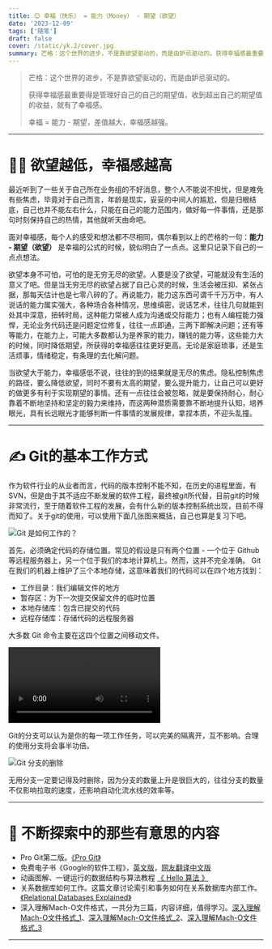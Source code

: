 ```yaml
---
title: 😌 幸福（快乐） = 能力（Money） - 期望（欲望）
date: '2023-12-09'
tags: ['随笔']
draft: false
cover: /static/yk.2/cover.jpg
summary: 芒格：这个世界的进步，不是靠欲望驱动的，而是由妒忌驱动的。获得幸福感最重要得是管理好自己的自己的期望值，收到超出自己的期望值的收益，就有了幸福感。...
---
```


> 芒格：这个世界的进步，不是靠欲望驱动的，而是由妒忌驱动的。
>
> 获得幸福感最重要得是管理好自己的自己的期望值，收到超出自己的期望值的收益，就有了幸福感。
>
> 幸福 = 能力 - 期望，差值越大，幸福感越强。
 
----

# 👨‍💻‍ 欲望越低，幸福感越高

 最近听到了一些关于自己所在业务组的不好消息，整个人不能说不担忧，但是难免有些焦虑，毕竟对于自己而言，年龄是现实，妥妥的中间人的尴尬，但是归根结底，自己也并不能左右什么，只能在自己的能力范围内，做好每一件事情，还是那句时刻保持自己的热情，其他就听天由命吧。

 面对幸福感，每个人的感受和想法都不尽相同，偶尔看到以上的芒格的一句：**能力 - 期望（欲望）** 是幸福的公式的时候，貌似明白了一点点。这里只记录下自己的一点点想法。

 欲望本身不可怕，可怕的是无穷无尽的欲望。人要是没了欲望，可能就没有生活的意义了吧。但是当无穷无尽的欲望占据了自己心灵的时候，生活会被压抑、紧张占据，那每天估计也是七零八碎的了。再说能力，能力这东西可谓千千万万中，有人说话的能力属实强大，各种场合各种情况，思维缜密，说话艺术，往往几句就能到处其中深意，扭转时局，这种能力常被人成为沟通或交际能力；也有人编程能力强悍，无论业务代码还是问题定位修复，往往一点即通，三两下即解决问题；还有等等能力，在能力上，可能大多数都认为是养家的能力，赚钱的能力等，这些能力大的时候，同时降低期望，所获得的幸福感往往更好更高。无论是家庭琐事，还是生活烦事，情绪稳定，有条理的去化解问题。

 当欲望大于能力，幸福感低不说，往往的到的结果就是无尽的焦虑。隐私控制焦虑的路径，要么降低欲望，同时不要有太高的期望，要么提升能力，让自己可以更好的做更多有利于实现期望的事情。还有一点往往会被忽略，就是要保持耐心，耐心靠着不断地坚持和坚定的毅力来维持，而这两种潜质需要靠不断地提升认知，培养眼光，具有长远眼光才能够判断一件事情的发展规律，拿捏本质，不迎头乱撞。

----

# ✍️ Git的基本工作方式

作为软件行业的从业者而言，代码的版本控制不能不知，在历史的进程里面，有SVN，但是由于其不适应不断发展的软件工程，最终被git所代替，目前git的时候非常流行，至于随着软件工程的发展，会有什么新的版本控制系统出现，目前不得而知了。关于git的使用，可以使用下面几张图来概括，自己也算是复习下吧。

![](/static/yk.2/git_1.png "Git 是如何工作的？") 

首先，必须确定代码的存储位置。常见的假设是只有两个位置 - 一个位于 Github 等远程服务器上，另一个位于我们的本地计算机上。然而，这并不完全准确。 Git 在我们的机器上维护了三个本地存储，这意味着我们的代码可以在四个地方找到：

- 工作目录：我们编辑文件的地方
- 暂存区：为下一次提交保留文件的临时位置
- 本地存储库：包含已提交的代码
- 远程存储库：存储代码的远程服务器

大多数 Git 命令主要在这四个位置之间移动文件。

<video class="video-container" src="/static/yk.2/git_2.mp4" controls="controls"></video>

Git的分支可以认为是你的每一项工作任务，可以完美的隔离开，互不影响。合理的使用分支将会事半功倍。

![](/static/yk.2/git_3.jpeg "Git 分支的删除") 

无用分支一定要记得及时删除，因为分支的数量上升是很巨大的，往往分支的数量不仅影响拉取的速度，还影响自动化流水线的效率等。

----

# 💁 不断探索中的那些有意思的内容

* Pro Git第二版。[《Pro Git》](https://www.progit.cn/)
* 免费电子书《Google的软件工程》，[英文版](https://abseil.io/resources/swe-book/html/toc.html)，[网友翻译中文版](https://qiangmzsx.github.io/Software-Engineering-at-Google/#/)
* 动画图解、一键运行的数据结构与算法教程 [《 Hello 算法 》](https://www.hello-algo.com/)
* 关系数据库如何工作。这篇文章讨论索引和事务如何在关系数据库内部工作。[《Relational Databases Explained》](https://architecturenotes.co/things-you-should-know-about-databases/)
* 深入理解Mach-O文件格式，一共分为三篇，内容详细，值得学习。[深入理解Mach-O文件格式_1](https://www.valiantcat.cn/index.php/2017/10/30/52.html)、[深入理解Mach-O文件格式_2](https://www.valiantcat.cn/index.php/2023/08/31/72.html)、[深入理解Mach-O文件格式_3](https://www.valiantcat.cn/index.php/2023/08/31/75.html)

----